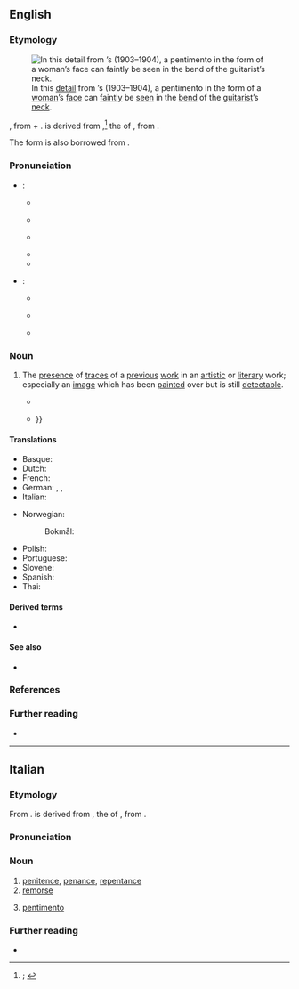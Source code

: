 ==English==
{{was wotd|2022|April|16}}

===Etymology===
[[File:OldGuitaristLady.jpg|thumb|alt=A blue-tinted painting of a man's bent neck, with a faint image of a woman's face in its background|In this [[detail#Noun|detail]] from {{w|Pablo Picasso}}’s ''{{w|The Old Guitarist}}'' (1903–1904), a pentimento in the form of a [[woman#Noun|woman]]’s [[face#Noun|face]] can [[faintly]] be [[see#Verb|seen]] in the [[bend#Noub|bend]] of the [[guitarist]]’s [[neck#Noun|neck]].]]

{{root|en|ine-pro|*peh₁-}}
{{lbor|en|it|pentimento|t=repentance, penance, penitence; remorse; change of opinion; correction; traces of a previous image or work in an artwork}}, from {{m|it|pentirsi|pentìrsi|to repent; to regret}} + {{m|it|-mento|pos={{glossary|suffix}} forming {{glossary|noun}}s representing the actions of {{glossary|verb}}s to which it is attached}}. {{m|it||Pentìrsi}} is derived from {{der|en|la|paenitēre}},<ref>{{R:OED Online|pos=n|id=140353|date=March 2022|nodot=1}}; {{R:Lexico|pos=n}}</ref> the {{glossary|present}} {{glossary|active}} {{glossary|infinitive}} of {{m|la|paeniteō|t=to cause to repent; to repent; to be sorry, regret}}, from {{der|en|ine-pro|*peh₁-|t=to hate; to hurt}}.

The {{glossary|plural}} form is also borrowed from {{bor|en|it|pentimenti}}.

===Pronunciation===
* {{glossary|Singular}}:
** {{a|RP}} {{IPA|en|/ˌpɛntɪˈmɛntəʊ/}}
** {{audio|en|LL-Q1860 (eng)-Vealhurl-pentimento.wav|Audio (Southern England)}}
** {{a|GA}} {{IPA|en|/ˌpɛntəˈmɛntoʊ/|[-ɾə-]|[-ɾoʊ]}}
** {{rhymes|en|ɛntəʊ|s=4}}
** {{hyphenation|en|pen|ti|men|to}}
* {{glossary|Plural}}:
** {{a|RP}} {{IPA|en|/ˌpɛntɪˈmɛnti/|nocount=1}}
** {{a|GA}} {{IPA|en|/ˌpɛntəˈmɛnti/|[-ɾə-]|[-ɾi]|nocount=1}}
** {{hyphenation|en|pen|ti|men|ti}}

===Noun===
{{en-noun|pentimenti}}

# {{lb|en|art|literature}} The [[presence#Noun|presence]] of [[trace#Noun|traces]] of a [[previous#Adjective|previous]] [[work#Noun|work]] in an [[artistic#Adjective|artistic]] or [[literary]] work; especially {{lb|en|painting}} an [[image#Noun|image]] which has been [[paint#Verb|painted]] over but is still [[detectable]].
#: {{synonyms|en|pentiment}}
#* {{quote-book|en|author=Lorraine T. Gilman|chapter=20|title=Princeton Pentimento|location=Bloomington, Ind.|publisher=WestBow Press, [[w:Thomas Nelson (publisher)|Thomas Nelson]]|year=2012|page=205|pageurl=https://books.google.com/books?id=D1Azr-lEWY4C&pg=PA205|isbn=978-1-4497-6177-6|passage=She thought of the painting in the shop, the '''pentimento'''. Her life, the one she had so carefully planned for herself had crumbled like the paint on the surface.}}
#* {{quote-book|en|author=Timothy J. Benoy|author2=William A. Edwards|author3=Howell G. M. Edwards|chapter=Evidence of Pentimenti for the Authentication of Paintings: A Challenge for Analytical Science at the Interface with Art History|editors=Peter Vandenabeele and Howell Edwards|title=Raman Spectroscopy in Archaeology and Art History|location=London|publisher={{w|Royal Society of Chemistry}}|year=2019|volume=2|page=33|pageurl=https://books.google.com/books?id=l1x2DwAAQBAJ&pg=PA33|isbn=978-1-78801-138-9|passage=[T]he presence of a '''''pentimento''''' is an extremely valuable entity which supports the conclusion that a painting is an original composition&nbsp;– so, by inference, therefore, refuting any later suggestion that the painting could be the work of a copyist, who would have been engaged upon copying an existing painting as seen! The identification of a '''''pentimento''''' in an artwork can occur in one of two ways: by analytical interrogation of the subsurface using penetrative radiation such as IRR or XRD, or by direct visual observation, where the overlaying paint has worn away {{...}}}}

====Translations====
{{trans-top|presence of traces of a previous work in an artistic or literary work}}
* Basque: {{t|eu|pentimento}}
* Dutch: {{t|nl|pentimento}}
* French: {{t+|fr|repentir|m}}
* German: {{t|de|Pentimenti|p}} {{qualifier|plural only}}, {{t|de|Pentiment}}, {{t|de|Reuestriche}}
* Italian: {{t+|it|pentimento|m}}
{{trans-mid}}
* Norwegian:
*: Bokmål: {{t|nb|pentimento}}
* Polish: {{t+|pl|pentimento|m}}
* Portuguese: {{t|pt|pentimento}}
* Slovene: {{t|sl|pentimento}}
* Spanish: {{t|es|pentimento|m}}
* Thai: {{t|th|การแก้จิตรกรรม}}
{{trans-bottom}}

====Derived terms====
* {{l|en|pentimentoed}}

====See also====
* {{l|en|palimpsest}}

===References===
<references/>

===Further reading===
* {{pedia}}

----

==Italian==

===Etymology===
{{root|it|ine-pro|*peh₁-}}
From {{suffix|it|pentirsi|alt1=pentìrsi|t1=to repent; to regret|mento|pos2={{glossary|suffix}} forming {{glossary|noun}}s representing the actions of {{glossary|verb}}s to which it is attached}}. {{m|it||Pentìrsi}} is derived from {{der|it|la|paenitēre}}, the {{glossary|present}} {{glossary|active}} {{glossary|infinitive}} of {{m|la|paeniteō|t=to cause to repent; to repent; to be sorry, regret}}, from {{der|it|ine-pro|*peh₁-|t=to hate; to hurt}}.

===Pronunciation===
{{it-pr|pentiménto}}

===Noun===
{{it-noun|m}}

# [[penitence]], [[penance]], [[repentance]]
# [[remorse]]
#: {{syn|it|rammarico|rimpianto|rincrescimento}}
# {{lb|it|arts}} [[#English|pentimento]]
#: {{syn|it|cambiamento|rifacimento}}

===Further reading===
* {{R:it:Trec}}